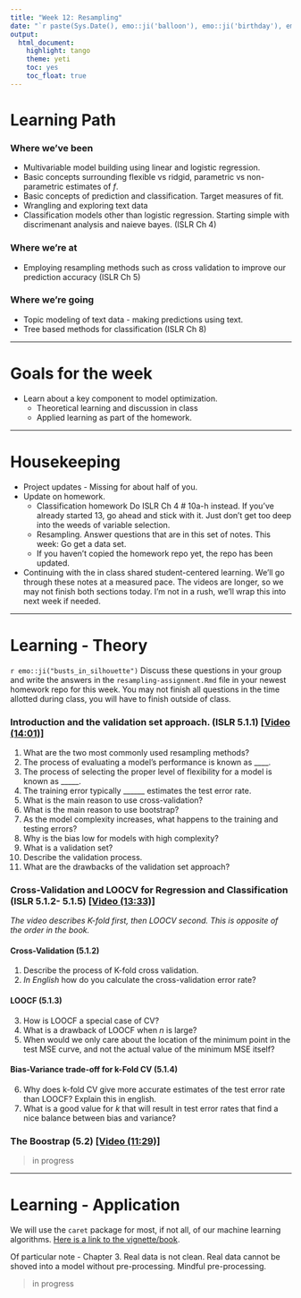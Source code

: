 ```yaml
---
title: "Week 12: Resampling"
date: "`r paste(Sys.Date(), emo::ji('balloon'), emo::ji('birthday'), emo::ji('tada'), emo::ji('gift'))`"
output:   
  html_document: 
    highlight: tango
    theme: yeti
    toc: yes
    toc_float: true
---
```


# Learning Path

### Where we've been

* Multivariable model building using linear and logistic regression. 
* Basic concepts surrounding flexible vs ridgid, parametric vs non-parametric estimates of $f$. 
* Basic concepts of prediction and classification. Target measures of fit. 
* Wrangling and exploring text data
* Classification models other than logistic regression. Starting simple with discrimenant analysis and naieve bayes. (ISLR Ch 4)

### Where we're at

* Employing resampling methods such as cross validation to improve our prediction accuracy (ISLR Ch 5)

### Where we're going

* Topic modeling of text data - making predictions using text. 
* Tree based methods for classification (ISLR Ch 8)


----

# Goals for the week

* Learn about a key component to model optimization. 
    - Theoretical learning and discussion in class
    - Applied learning as part of the homework. 

----

# Housekeeping 

* Project updates - Missing for about half of you. 
* Update on homework. 
    - Classification homework Do ISLR Ch 4 # 10a-h instead. If you've already started 13, go ahead and stick with it. Just don't get too deep into the weeds of variable selection. 
    - Resampling. Answer questions that are in this set of notes. This week: Go get a data set. 
    - If you haven't copied the homework repo yet, the repo has been updated. 
* Continuing with the in class shared student-centered learning. We'll go through these notes at a measured pace. The videos are longer, so we may not finish both sections today. I'm not in a rush, we'll wrap this into next week if needed. 

----

# Learning - Theory

`r emo::ji("busts_in_silhouette")` Discuss these questions in your group and write the answers in the `resampling-assignment.Rmd` file in your newest homework repo for this week. You may not finish all questions in the time allotted during class, you will have to finish outside of class. 

### Introduction and the validation set approach. (ISLR 5.1.1) [[Video  (14:01)]](https://www.youtube.com/watch?v=_2ij6eaaSl0&list=PL5-da3qGB5IA6E6ZNXu7dp89_uv8yocmf)

1. What are the two most commonly used resampling methods? 
2. The process of evaluating a model’s performance is known as ____. 
3. The process of selecting the proper level of flexibility for a model is known as _____. 
4. The training error typically ______ estimates the test error rate. 
5. What is the main reason to use cross-validation? 
6. What is the main reason to use bootstrap? 
7. As the model complexity increases, what happens to the training and testing errors? 
8. Why is the bias low for models with high complexity? 
9. What is a validation set? 
10. Describe the validation process. 
11. What are the drawbacks of the validation set approach? 


### Cross-Validation and LOOCV for Regression and Classification (ISLR 5.1.2- 5.1.5) [[Video (13:33)]](https://www.youtube.com/watch?v=nZAM5OXrktY&list=PL5-da3qGB5IA6E6ZNXu7dp89_uv8yocmf&index=2)

_The video describes K-fold first, then LOOCV second. This is opposite of the order in the book._

#### Cross-Validation (5.1.2)
1. Describe the process of K-fold cross validation. 
2. _In English_  how do you calculate the cross-validation error rate? 

#### LOOCF (5.1.3)
3. How is LOOCF a special case of CV? 
4. What is a drawback of LOOCF when $n$ is large? 
5. When would we only care about the location of the minimum point in the test MSE curve, and not the actual value of the minimum MSE itself? 


#### Bias-Variance trade-off for k-Fold CV (5.1.4)
6. Why does k-fold CV give more accurate estimates of the test error rate than LOOCF? Explain this in english. 
7. What is a good value for $k$ that will result in test error rates that find a nice balance between bias and variance? 


### The Boostrap (5.2) [[Video (11:29)]](https://www.youtube.com/watch?v=p4BYWX7PTBM&list=PL5-da3qGB5IA6E6ZNXu7dp89_uv8yocmf&index=4)


> in progress

----

# Learning - Application

We will use the `caret` package for most, if not all, of our machine learning algorithms. [Here is a link to the vignette/book](http://topepo.github.io/caret/index.html). 

Of particular note  - Chapter 3. Real data is not clean. Real data cannot be shoved into a model without pre-processing. Mindful pre-processing. 


> in progress


